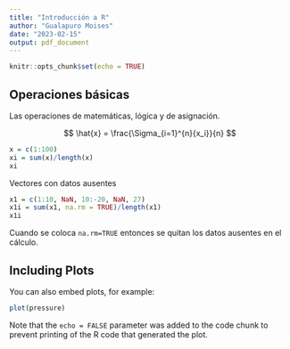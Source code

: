 ```yaml
---
title: "Introducción a R"
author: "Gualapuro Moises"
date: "2023-02-15"
output: pdf_document
---
```


```r
knitr::opts_chunk$set(echo = TRUE)
```

## Operaciones básicas
Las operaciones de matemáticas, lógica y de asignación. 

$$
\hat{x} =  \frac{\Sigma_{i=1}^{n}{x_i}}{n}
$$

```r
x = c(1:100)
xi = sum(x)/length(x)
xi
```

Vectores con datos ausentes


```r
x1 = c(1:10, NaN, 10:-20, NaN, 27)
x1i = sum(x1, na.rm = TRUE)/length(x1)
x1i
```

Cuando se coloca `na.rm=TRUE` entonces se quitan los datos ausentes en el cálculo. 


## Including Plots

You can also embed plots, for example:

```r
plot(pressure)
```

Note that the `echo = FALSE` parameter was added to the code chunk to prevent printing of the R code that generated the plot.

